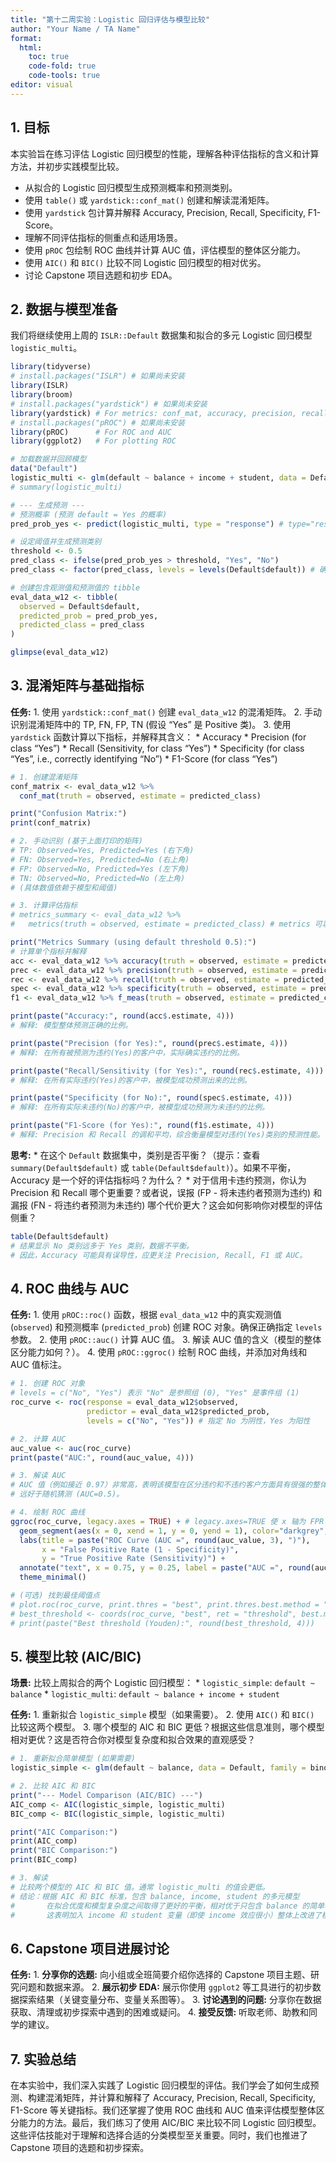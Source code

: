 ```yaml
---
title: "第十二周实验：Logistic 回归评估与模型比较"
author: "Your Name / TA Name"
format:
  html:
    toc: true
    code-fold: true
    code-tools: true
editor: visual
---
```


## 1. 目标

本实验旨在练习评估 Logistic 回归模型的性能，理解各种评估指标的含义和计算方法，并初步实践模型比较。

-   从拟合的 Logistic 回归模型生成预测概率和预测类别。
-   使用 `table()` 或 `yardstick::conf_mat()` 创建和解读混淆矩阵。
-   使用 `yardstick` 包计算并解释 Accuracy, Precision, Recall, Specificity, F1-Score。
-   理解不同评估指标的侧重点和适用场景。
-   使用 `pROC` 包绘制 ROC 曲线并计算 AUC 值，评估模型的整体区分能力。
-   使用 `AIC()` 和 `BIC()` 比较不同 Logistic 回归模型的相对优劣。
-   讨论 Capstone 项目选题和初步 EDA。

## 2. 数据与模型准备

我们将继续使用上周的 `ISLR::Default` 数据集和拟合的多元 Logistic 回归模型 `logistic_multi`。

```r
library(tidyverse)
# install.packages("ISLR") # 如果尚未安装
library(ISLR)
library(broom)
# install.packages("yardstick") # 如果尚未安装
library(yardstick) # For metrics: conf_mat, accuracy, precision, recall, f_meas, spec
# install.packages("pROC") # 如果尚未安装
library(pROC)      # For ROC and AUC
library(ggplot2)   # For plotting ROC

# 加载数据并回顾模型
data("Default")
logistic_multi <- glm(default ~ balance + income + student, data = Default, family = binomial)
# summary(logistic_multi)

# --- 生成预测 ---
# 预测概率 (预测 default = Yes 的概率)
pred_prob_yes <- predict(logistic_multi, type = "response") # type="response" 返回概率

# 设定阈值并生成预测类别
threshold <- 0.5
pred_class <- ifelse(pred_prob_yes > threshold, "Yes", "No")
pred_class <- factor(pred_class, levels = levels(Default$default)) # 确保因子水平一致

# 创建包含观测值和预测值的 tibble
eval_data_w12 <- tibble(
  observed = Default$default,
  predicted_prob = pred_prob_yes,
  predicted_class = pred_class
)

glimpse(eval_data_w12)
```

## 3. 混淆矩阵与基础指标

**任务:** 1. 使用 `yardstick::conf_mat()` 创建 `eval_data_w12` 的混淆矩阵。 2. 手动识别混淆矩阵中的 TP, FN, FP, TN (假设 "Yes" 是 Positive 类)。 3. 使用 `yardstick` 函数计算以下指标，并解释其含义： \* Accuracy \* Precision (for class "Yes") \* Recall (Sensitivity, for class "Yes") \* Specificity (for class "Yes", i.e., correctly identifying "No") \* F1-Score (for class "Yes")

```r
# 1. 创建混淆矩阵
conf_matrix <- eval_data_w12 %>%
  conf_mat(truth = observed, estimate = predicted_class)

print("Confusion Matrix:")
print(conf_matrix)

# 2. 手动识别 (基于上面打印的矩阵)
# TP: Observed=Yes, Predicted=Yes (右下角)
# FN: Observed=Yes, Predicted=No (右上角)
# FP: Observed=No, Predicted=Yes (左下角)
# TN: Observed=No, Predicted=No (左上角)
# (具体数值依赖于模型和阈值)

# 3. 计算评估指标
# metrics_summary <- eval_data_w12 %>%
#   metrics(truth = observed, estimate = predicted_class) # metrics 可以一次计算多个, 但可能不含概率指标

print("Metrics Summary (using default threshold 0.5):")
# 计算单个指标并解释
acc <- eval_data_w12 %>% accuracy(truth = observed, estimate = predicted_class)
prec <- eval_data_w12 %>% precision(truth = observed, estimate = predicted_class, event_level = "second") # "Yes" is the second level
rec <- eval_data_w12 %>% recall(truth = observed, estimate = predicted_class, event_level = "second")
spec <- eval_data_w12 %>% specificity(truth = observed, estimate = predicted_class, event_level = "second")
f1 <- eval_data_w12 %>% f_meas(truth = observed, estimate = predicted_class, event_level = "second")

print(paste("Accuracy:", round(acc$.estimate, 4)))
# 解释: 模型整体预测正确的比例。

print(paste("Precision (for Yes):", round(prec$.estimate, 4)))
# 解释: 在所有被预测为违约(Yes)的客户中，实际确实违约的比例。

print(paste("Recall/Sensitivity (for Yes):", round(rec$.estimate, 4)))
# 解释: 在所有实际违约(Yes)的客户中，被模型成功预测出来的比例。

print(paste("Specificity (for No):", round(spec$.estimate, 4)))
# 解释: 在所有实际未违约(No)的客户中，被模型成功预测为未违约的比例。

print(paste("F1-Score (for Yes):", round(f1$.estimate, 4)))
# 解释: Precision 和 Recall 的调和平均，综合衡量模型对违约(Yes)类别的预测性能。
```

**思考:** \* 在这个 `Default` 数据集中，类别是否平衡？（提示：查看 `summary(Default$default)` 或 `table(Default$default)`）。如果不平衡，Accuracy 是一个好的评估指标吗？为什么？ \* 对于信用卡违约预测，你认为 Precision 和 Recall 哪个更重要？或者说，误报 (FP - 将未违约者预测为违约) 和漏报 (FN - 将违约者预测为未违约) 哪个代价更大？这会如何影响你对模型的评估侧重？

```r
table(Default$default)
# 结果显示 No 类别远多于 Yes 类别，数据不平衡。
# 因此，Accuracy 可能具有误导性，应更关注 Precision, Recall, F1 或 AUC。
```

## 4. ROC 曲线与 AUC

**任务:** 1. 使用 `pROC::roc()` 函数，根据 `eval_data_w12` 中的真实观测值 (`observed`) 和预测概率 (`predicted_prob`) 创建 ROC 对象。确保正确指定 `levels` 参数。 2. 使用 `pROC::auc()` 计算 AUC 值。 3. 解读 AUC 值的含义（模型的整体区分能力如何？）。 4. 使用 `pROC::ggroc()` 绘制 ROC 曲线，并添加对角线和 AUC 值标注。

```r
# 1. 创建 ROC 对象
# levels = c("No", "Yes") 表示 "No" 是参照组 (0), "Yes" 是事件组 (1)
roc_curve <- roc(response = eval_data_w12$observed,
                 predictor = eval_data_w12$predicted_prob,
                 levels = c("No", "Yes")) # 指定 No 为阴性，Yes 为阳性

# 2. 计算 AUC
auc_value <- auc(roc_curve)
print(paste("AUC:", round(auc_value, 4)))

# 3. 解读 AUC
# AUC 值（例如接近 0.97）非常高，表明该模型在区分违约和不违约客户方面具有很强的整体能力。
# 远好于随机猜测 (AUC=0.5)。

# 4. 绘制 ROC 曲线
ggroc(roc_curve, legacy.axes = TRUE) + # legacy.axes=TRUE 使 x 轴为 FPR
  geom_segment(aes(x = 0, xend = 1, y = 0, yend = 1), color="darkgrey", linetype="dashed") + # 添加对角线
  labs(title = paste("ROC Curve (AUC =", round(auc_value, 3), ")"),
       x = "False Positive Rate (1 - Specificity)",
       y = "True Positive Rate (Sensitivity)") +
  annotate("text", x = 0.75, y = 0.25, label = paste("AUC =", round(auc_value, 3)), size = 4) +
  theme_minimal()

# (可选) 找到最佳阈值点
# plot.roc(roc_curve, print.thres = "best", print.thres.best.method = "youden")
# best_threshold <- coords(roc_curve, "best", ret = "threshold", best.method="youden")$threshold
# print(paste("Best threshold (Youden):", round(best_threshold, 4)))
```

## 5. 模型比较 (AIC/BIC)

**场景:** 比较上周拟合的两个 Logistic 回归模型： \* `logistic_simple`: `default ~ balance` \* `logistic_multi`: `default ~ balance + income + student`

**任务:** 1. 重新拟合 `logistic_simple` 模型（如果需要）。 2. 使用 `AIC()` 和 `BIC()` 比较这两个模型。 3. 哪个模型的 AIC 和 BIC 更低？根据这些信息准则，哪个模型相对更优？这是否符合你对模型复杂度和拟合效果的直观感受？

```r
# 1. 重新拟合简单模型 (如果需要)
logistic_simple <- glm(default ~ balance, data = Default, family = binomial)

# 2. 比较 AIC 和 BIC
print("--- Model Comparison (AIC/BIC) ---")
AIC_comp <- AIC(logistic_simple, logistic_multi)
BIC_comp <- BIC(logistic_simple, logistic_multi)

print("AIC Comparison:")
print(AIC_comp)
print("BIC Comparison:")
print(BIC_comp)

# 3. 解读
# 比较两个模型的 AIC 和 BIC 值。通常 logistic_multi 的值会更低。
# 结论：根据 AIC 和 BIC 标准，包含 balance, income, student 的多元模型
#       在拟合优度和模型复杂度之间取得了更好的平衡，相对优于只包含 balance 的简单模型。
#       这表明加入 income 和 student 变量（即使 income 效应很小）整体上改进了模型（根据信息准则）。
```

## 6. Capstone 项目进展讨论

**任务:** 1. **分享你的选题:** 向小组或全班简要介绍你选择的 Capstone 项目主题、研究问题和数据来源。 2. **展示初步 EDA:** 展示你使用 `ggplot2` 等工具进行的初步数据探索结果（关键变量分布、变量关系图等）。 3. **讨论遇到的问题:** 分享你在数据获取、清理或初步探索中遇到的困难或疑问。 4. **接受反馈:** 听取老师、助教和同学的建议。

## 7. 实验总结

在本实验中，我们深入实践了 Logistic 回归模型的评估。我们学会了如何生成预测、构建混淆矩阵，并计算和解释了 Accuracy, Precision, Recall, Specificity, F1-Score 等关键指标。我们还掌握了使用 ROC 曲线和 AUC 值来评估模型整体区分能力的方法。最后，我们练习了使用 AIC/BIC 来比较不同 Logistic 回归模型。这些评估技能对于理解和选择合适的分类模型至关重要。同时，我们也推进了 Capstone 项目的选题和初步探索。